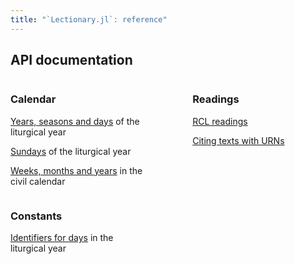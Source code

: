 ```yaml
---
title: "`Lectionary.jl`: reference"
---
```



## API documentation

::: columns


::: {.column width="40%"}
### Calendar

[Years, seasons and days](year-seasons.qmd) of the liturgical year

[Sundays](sundays.qmd) of the liturgical year

[Weeks, months and years](gregorian.qmd) in the civil calendar


:::

::: {.column width="5%"}
:::

::: {.column width="40%"}
### Readings

[RCL readings](./readings.qmd)

[Citing texts with URNs](./urns/)
:::
:::

::: {.column width="40%"}
### Constants

[Identifiers for days](commemorations.qmd) in the liturgical year

:::